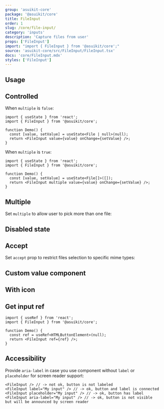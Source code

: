 ```yaml
---
group: 'asuikit-core'
package: '@asuikit/core'
title: FileInput
order: 1
slug: /core/file-input/
category: 'inputs'
description: 'Capture files from user'
props: ['FileInput']
import: "import { FileInput } from '@asuikit/core';"
source: 'asuikit-core/src/FileInput/FileInput.tsx'
docs: 'core/FileInput.mdx'
styles: ['FileInput']
---
```



## Usage

<Demo data={FileInputDemos.configurator} />

## Controlled

When `multiple` is `false`:

```tsx
import { useState } from 'react';
import { FileInput } from '@asuikit/core';

function Demo() {
  const [value, setValue] = useState<File | null>(null);
  return <FileInput value={value} onChange={setValue} />;
}
```

When `multiple` is `true`:

```tsx
import { useState } from 'react';
import { FileInput } from '@asuikit/core';

function Demo() {
  const [value, setValue] = useState<File[]>([]);
  return <FileInput multiple value={value} onChange={setValue} />;
}
```

## Multiple

Set `multiple` to allow user to pick more than one file:

<Demo data={FileInputDemos.multiple} />

## Disabled state

<Demo data={FileInputDemos.disabled} />

## Accept

Set `accept` prop to restrict files selection to specific mime types:

<Demo data={FileInputDemos.accept} />

## Custom value component

<Demo data={FileInputDemos.valueComponent} />

## With icon

<Demo data={FileInputDemos.icon} />

## Get input ref

```tsx
import { useRef } from 'react';
import { FileInput } from '@asuikit/core';

function Demo() {
  const ref = useRef<HTMLButtonElement>(null);
  return <FileInput ref={ref} />;
}
```

## Accessibility

Provide `aria-label` in case you use component without `label` or `placeholder` for screen reader support:

```tsx
<FileInput /> // -> not ok, button is not labeled
<FileInput label="My input" /> // -> ok, button and label is connected
<FileInput placeholder="My input" /> // -> ok, button has label
<FileInput aria-label="My input" /> // -> ok, button is not visible but will be announced by screen reader
```
